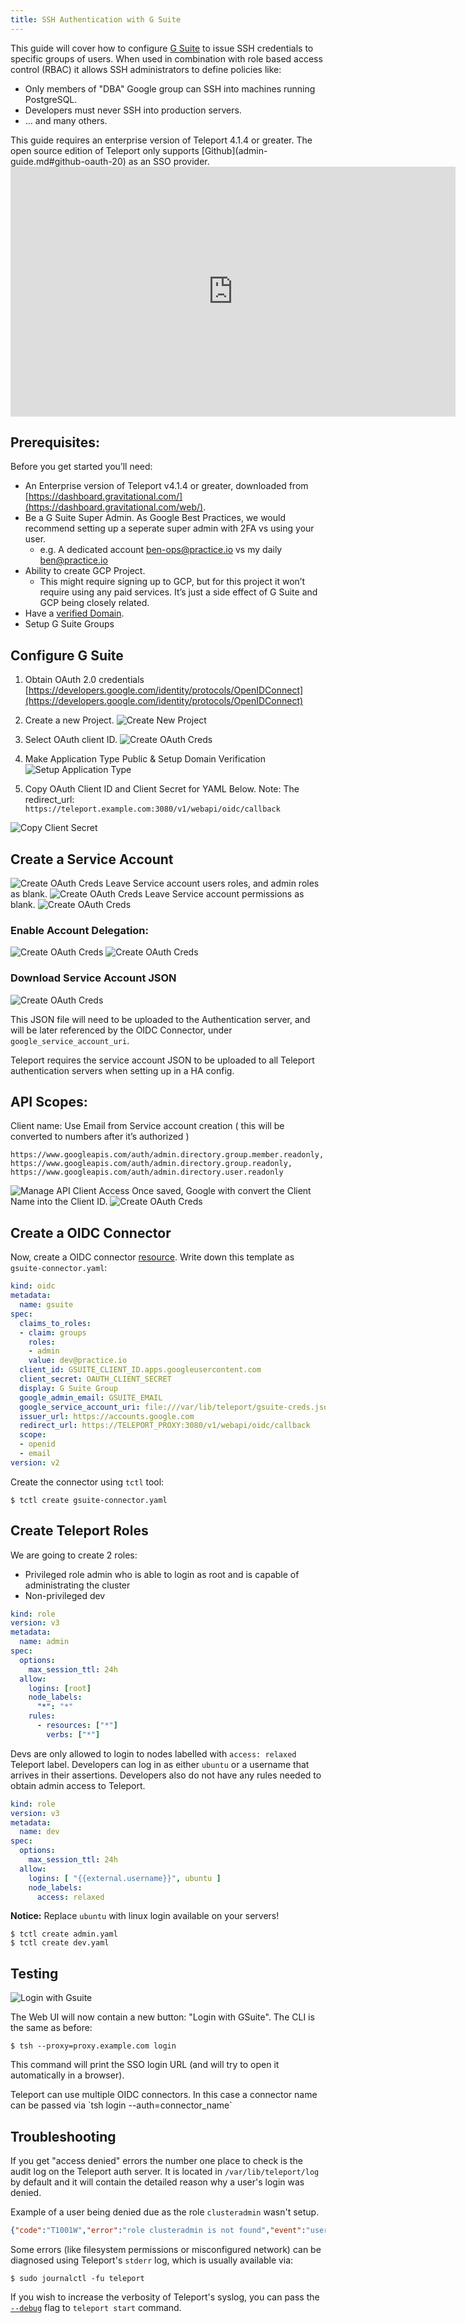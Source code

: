 ```yaml
---
title: SSH Authentication with G Suite
---
```


This guide will cover how to configure [G Suite](https://gsuite.google.com) to issue
SSH credentials to specific groups of users. When used in combination with role
based access control (RBAC) it allows SSH administrators to define policies
like:

* Only members of "DBA" Google group can SSH into machines running PostgreSQL.
* Developers must never SSH into production servers.
* ... and many others.

<Admonition type="warning" title="Version Warning">
This guide requires an enterprise version of Teleport 4.1.4 or greater. The open source
edition of Teleport only supports [Github](admin-guide.md#github-oauth-20) as
an SSO provider.
</Admonition>

<iframe width="712" height="400" src="https://www.youtube.com/embed/DG97l8WJ6oU?rel=0&modestbranding=1&widget_referrer=gravitational.com/teleport/docs" frameBorder="0" allow="accelerometer; autoplay; encrypted-media; gyroscope; picture-in-picture" allowFullScreen></iframe>

## Prerequisites:

Before you get started you’ll need:

- An Enterprise version of Teleport v4.1.4 or greater, downloaded from [https://dashboard.gravitational.com/](https://dashboard.gravitational.com/web/).
- Be a G Suite Super Admin. As Google Best Practices, we would recommend setting up a seperate super admin with 2FA vs using your user.
    - e.g. A dedicated account ben-ops@practice.io vs my daily ben@practice.io
- Ability to create GCP Project.
    - This might require signing up to GCP, but for this project it won’t require using any paid services. It’s just a side effect of G Suite and GCP being closely related.
- Have a [verified Domain](https://support.google.com/a/answer/60216?hl=en ).
- Setup G Suite Groups


## Configure G Suite

1. Obtain OAuth 2.0 credentials  [https://developers.google.com/identity/protocols/OpenIDConnect](https://developers.google.com/identity/protocols/OpenIDConnect)

2. Create a new Project.
![Create New Project](../img/gsuite/gsuite-1-new-project.png)

3. Select OAuth client ID.
![Create OAuth Creds](../img/gsuite/gsuite-2-created-creds.png)

4. Make Application Type Public & Setup Domain Verification
![Setup Application Type](../img/gsuite/gsuite-3-oauth.png)

5. Copy OAuth Client ID and Client Secret for YAML Below.
   Note: The redirect_url: `https://teleport.example.com:3080/v1/webapi/oidc/callback`

![Copy Client Secret](../img/gsuite/gsuite-5-copy-client-id.png)

## Create a Service Account

![Create OAuth Creds](../img/gsuite/gsuite-5a-service-account.png)
Leave Service account users roles, and admin roles as blank.
![Create OAuth Creds](../img/gsuite/gsuite-5b-service-account.png)
Leave Service account permissions as blank.
![Create OAuth Creds](../img/gsuite/gsuite-5c-service-account.png)
### Enable Account Delegation:
![Create OAuth Creds](../img/gsuite/gsuite-5d-service-account-delegation.png)
![Create OAuth Creds](../img/gsuite/gsuite-5e-enable-delegation.png)
### Download Service Account JSON
![Create OAuth Creds](../img/gsuite/gsuite-5f-download-json.png)

This JSON file will need to be uploaded to the Authentication server, and will be later referenced by
the OIDC Connector, under `google_service_account_uri`.

<Admonition type="note">
Teleport requires the service account JSON to be uploaded to all Teleport authentication servers when setting
up in a HA config.
</Admonition>

## API Scopes:

Client name: Use Email from Service account creation ( this will be converted to numbers after it’s authorized )

`https://www.googleapis.com/auth/admin.directory.group.member.readonly, https://www.googleapis.com/auth/admin.directory.group.readonly, https://www.googleapis.com/auth/admin.directory.user.readonly`

![Manage API Client Access](../img/gsuite/gsuite-6-manage-api-access.png)
Once saved, Google with convert the Client Name into the Client ID.
![Create OAuth Creds](../img/gsuite/gsuite-6a-manage-access.png)


## Create a OIDC Connector

Now, create a OIDC connector [resource](admin-guide.md#resources).
Write down this template as `gsuite-connector.yaml`:

```yaml
kind: oidc
metadata:
  name: gsuite
spec:
  claims_to_roles:
  - claim: groups
    roles:
    - admin
    value: dev@practice.io
  client_id: GSUITE_CLIENT_ID.apps.googleusercontent.com
  client_secret: OAUTH_CLIENT_SECRET
  display: G Suite Group
  google_admin_email: GSUITE_EMAIL
  google_service_account_uri: file:///var/lib/teleport/gsuite-creds.json
  issuer_url: https://accounts.google.com
  redirect_url: https://TELEPORT_PROXY:3080/v1/webapi/oidc/callback
  scope:
  - openid
  - email
version: v2
```

Create the connector using `tctl` tool:

```bsh
$ tctl create gsuite-connector.yaml
```

## Create Teleport Roles

We are going to create 2 roles:

-  Privileged role admin who is able to login as root and is capable of administrating
the cluster
- Non-privileged dev

```yaml
kind: role
version: v3
metadata:
  name: admin
spec:
  options:
    max_session_ttl: 24h
  allow:
    logins: [root]
    node_labels:
      "*": "*"
    rules:
      - resources: ["*"]
        verbs: ["*"]
```

Devs are only allowed to login to nodes labelled with `access: relaxed`
Teleport label. Developers can log in as either `ubuntu` or a username that
arrives in their assertions. Developers also do not have any rules needed to
obtain admin access to Teleport.

```yaml
kind: role
version: v3
metadata:
  name: dev
spec:
  options:
    max_session_ttl: 24h
  allow:
    logins: [ "{{external.username}}", ubuntu ]
    node_labels:
      access: relaxed
```

**Notice:** Replace `ubuntu` with linux login available on your servers!

```bsh
$ tctl create admin.yaml
$ tctl create dev.yaml
```

## Testing
![Login with Gsuite](../img/gsuite/gsuite-7-loginwithgsuite.png)


The Web UI will now contain a new button: "Login with GSuite". The CLI is
the same as before:

```bsh
$ tsh --proxy=proxy.example.com login
```

This command will print the SSO login URL (and will try to open it
automatically in a browser).

<Admonition type="tip" title="Tip">
Teleport can use multiple OIDC connectors. In this case a connector name
can be passed via `tsh login --auth=connector_name`
</Admonition>

## Troubleshooting

If you get "access denied" errors the number one place to check is the audit
log on the Teleport auth server. It is located in `/var/lib/teleport/log` by
default and it will contain the detailed reason why a user's login was denied.

Example of a user being denied due as the role `clusteradmin` wasn't setup.
```json
{"code":"T1001W","error":"role clusteradmin is not found","event":"user.login","method":"oidc","success":false,"time":"2019-06-15T19:38:07Z","uid":"cd9e45d0-b68c-43c3-87cf-73c4e0ec37e9"}
```


Some errors (like filesystem permissions or misconfigured network) can be
diagnosed using Teleport's `stderr` log, which is usually available via:

```bsh
$ sudo journalctl -fu teleport
```

If you wish to increase the verbosity of Teleport's syslog, you can pass the
[`--debug`](cli-docs.md#teleport-start) flag to `teleport start` command.
